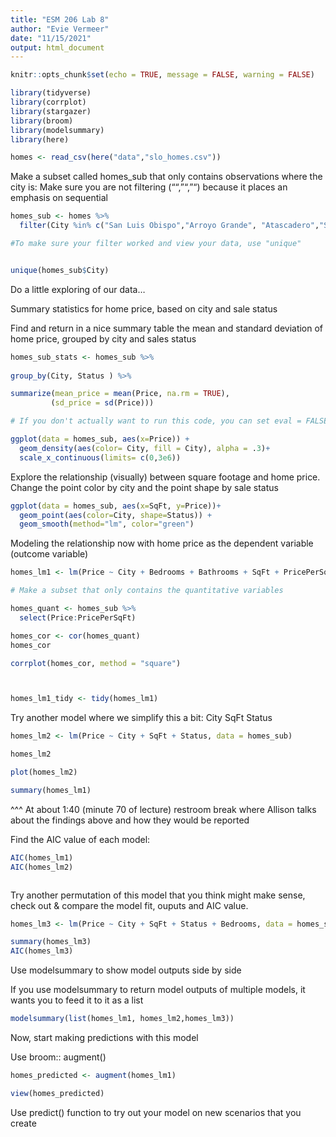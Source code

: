 ```yaml
---
title: "ESM 206 Lab 8"
author: "Evie Vermeer"
date: "11/15/2021"
output: html_document
---
```


```r
knitr::opts_chunk$set(echo = TRUE, message = FALSE, warning = FALSE)

library(tidyverse)
library(corrplot)
library(stargazer)
library(broom)
library(modelsummary)
library(here)

```

```r
homes <- read_csv(here("data","slo_homes.csv"))

```



Make a subset called homes_sub that only contains observations where the city is:
Make sure you are not filtering ("","","") because it places an emphasis on sequential 


```r

homes_sub <- homes %>% 
  filter(City %in% c("San Luis Obispo","Arroyo Grande", "Atascadero","Santa Maria-Orcutt"))

#To make sure your filter worked and view your data, use "unique"


unique(homes_sub$City)
```


Do a little exploring of our data...

Summary statistics for home price, based on city and sale status

Find and return in a nice summary table the mean and standard deviation of home price, grouped by city and sales status 

```r
homes_sub_stats <- homes_sub %>% 
  
group_by(City, Status ) %>% 

summarize(mean_price = mean(Price, na.rm = TRUE),
         (sd_price = sd(Price)))

# If you don't actually want to run this code, you can set eval = FALSE in code chunk 

ggplot(data = homes_sub, aes(x=Price)) +
  geom_density(aes(color= City, fill = City), alpha = .3)+
  scale_x_continuous(limits= c(0,3e6))

```

Explore the relationship (visually) between square footage and home price. Change the point color by city and the point shape by sale status

```r
ggplot(data = homes_sub, aes(x=SqFt, y=Price))+
  geom_point(aes(color=City, shape=Status)) +
  geom_smooth(method="lm", color="green")


```

Modeling the relationship now with home price as the dependent variable (outcome variable)

```r

homes_lm1 <- lm(Price ~ City + Bedrooms + Bathrooms + SqFt + PricePerSqFt + Status, data= homes_sub)

# Make a subset that only contains the quantitative variables

homes_quant <- homes_sub %>% 
  select(Price:PricePerSqFt)

homes_cor <- cor(homes_quant)
homes_cor

corrplot(homes_cor, method = "square")



homes_lm1_tidy <- tidy(homes_lm1)

```


Try another model where we simplify this a bit:
City
SqFt
Status


```r
homes_lm2 <- lm(Price ~ City + SqFt + Status, data = homes_sub)

homes_lm2

plot(homes_lm2)

```

```r
summary(homes_lm1)
```
^^^ At about 1:40 (minute 70 of lecture) restroom break where Allison talks about the findings above and how they would be reported 


Find the AIC value of each model:

```r

AIC(homes_lm1)
AIC(homes_lm2)



```

Try another permutation of this model that you think might make sense, check out & compare the model fit, ouputs and AIC value. 



```r
homes_lm3 <- lm(Price ~ City + SqFt + Status + Bedrooms, data = homes_sub)

summary(homes_lm3)
AIC(homes_lm3)

```

Use modelsummary to show model outputs side by side

If you use modelsummary to return model outputs of multiple models, it wants you to feed it to it as a list

```r
modelsummary(list(homes_lm1, homes_lm2,homes_lm3))
```


Now, start making predictions with this model 

Use broom:: augment()


```r
homes_predicted <- augment(homes_lm1)

view(homes_predicted)
```


Use predict() function to try out your model on new scenarios that you create

```r

```



